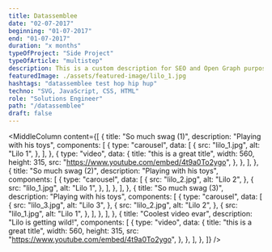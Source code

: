 ```yaml
---
title: Datassemblee
date: "02-07-2017"
beginning: "01-07-2017"
end: "01-07-2017"
duration: "x months"
typeOfProject: "Side Project"
typeOfArticle: "multistep"
description: This is a custom description for SEO and Open Graph purposes, rather than the default generated excerpt. Simply add a description field to the frontmatter. Lorem ipsum dolor sit amet, consectetur adipiscing elit, sed do eiusmod tempor incididunt ut labore et dolore magna aliqua. Ut enim ad minim veniam, quis nostrud exercitation ullamco laboris nisi ut aliquip ex ea commodo consequat. <br><br> Duis aute irure dolor in reprehenderit in voluptate velit esse cillum dolore eu fugiat nulla pariatur. Lorem ipsum dolor sit amet, consectetur adipiscing elit, sed do eiusmod tempor incididunt ut labore et dolore magna aliqua. Ut enim ad minim veniam, quis nostrud exercitation ullamco laboris nisi ut aliquip ex ea commodo consequat.
featuredImage: ./assets/featured-image/lilo_1.jpg
hashtags: "datassemblee test hop hip hup"
techno: "SVG, JavaScript, CSS, HTML"
role: "Solutions Engineer"
path: "/datassemblee"
draft: false
---
```


<MiddleColumn
	content={[
		{
			title: "So much swag (1)",
			description: "Playing with his toys",
			components: [
				{
					type: "carousel",
					data: [
						{
							src: "lilo_1.jpg",
							alt: "Lilo 1",
						},
					],
				},
				{
					type: "video",
					data: {
						title: "this is a great title",
						width: 560,
						height: 315,
						src: "https://www.youtube.com/embed/4t9a0To2ygo",
					},
				},
			],
		},
		{
			title: "So much swag (2)",
			description: "Playing with his toys",
			components: [
				{
					type: "carousel",
					data: [
						{
							src: "lilo_2.jpg",
							alt: "Lilo 2",
						},
						{
							src: "lilo_1.jpg",
							alt: "Lilo 1",
						},
					],
				},
			],
		},
		{
			title: "So much swag (3)",
			description: "Playing with his toys",
			components: [
				{
					type: "carousel",
					data: [
						{
							src: "lilo_3.jpg",
							alt: "Lilo 3",
						},
						{
							src: "lilo_2.jpg",
							alt: "Lilo 2",
						},
						{
							src: "lilo_1.jpg",
							alt: "Lilo 1",
						},
					],
				},
			],
		},
		{
			title: "Coolest video evar",
			description: "Lilo is getting wild!",
			components: [
				{
					type: "video",
					data: {
						title: "this is a great title",
						width: 560,
						height: 315,
						src: "https://www.youtube.com/embed/4t9a0To2ygo",
					},
				},
			],
		},
	]}
/>
